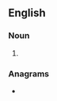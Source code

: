 ==English==

===Noun===
{{head|en|noun plural form}}

# {{plural of|miasm|lang=en}}

===Anagrams===
* {{anagrams|en|Sammis}}